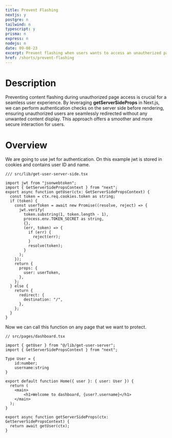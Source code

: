 ```yaml
---
title: Prevent Flashing
nextjs: y
postgre: n
tailwind: n
typescript: y
prisma: n
express: n
nodejs: n
date: 09-08-23
excerpt: Prevent flashing when users wants to access an unautherized page.
href: /shorts/prevent-flashing
---
```


# Description

Preventing content flashing during unauthorized page access is crucial for a seamless user experience. By leveraging **getServerSideProps** in Next.js, we can perform authentication checks on the server side before rendering, ensuring unauthorized users are seamlessly redirected without any unwanted content display. This approach offers a smoother and more secure interaction for users.

# Overview

We are going to use jwt for authentication. On this example jwt is stored in cookies and contains user ID and name.

<Copy />

```tsx
/// src/lib/get-user-server-side.tsx

import jwt from "jsonwebtoken";
import { GetServerSidePropsContext } from "next";
export async function getUser(ctx: GetServerSidePropsContext) {
  const token = ctx.req.cookies.token as string;
  if (token) {
    const userToken = await new Promise((resolve, reject) => {
      jwt.verify(
        token.substring(1, token.length - 1),
        process.env.TOKEN_SECRET as string,
        {},
        (err, token) => {
          if (err) {
            reject(err);
          }
          resolve(token);
        }
      );
    });
    return {
      props: {
        user: userToken,
      },
    };
  } else {
    return {
      redirect: {
        destination: "/",
      },
    };
  }
}
```

Now we can call this function on any page that we want to protect.

<Copy />

```tsx
// src/pages/dashboard.tsx

import { getUser } from "@/lib/get-user-server";
import { GetServerSidePropsContext } from "next";

Type User = {
    id:number;
    username:string
}

export default function Home({ user }: { user: User }) {
  return (
    <main>
        <h1>Welcome to dashboard, {user?.username}</h1>
    </main>
  );
}

export async function getServerSideProps(ctx: GetServerSidePropsContext) {
  return await getUser(ctx);
}
```
